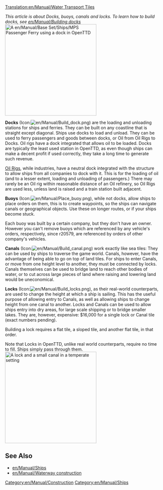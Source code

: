 [[Translation:en/Manual/Water Transport Tiles]]

''This article is about Docks, buoys, canals and locks. To learn how to build docks, see [[en/Manual/Building docks]]''
[[File:en/Manual/Dockscreenshot.png|thumb|300px|right|A [[en/Manual/Base Set/Ships/MPS Passenger Ferry]] using a dock in OpenTTD]]

'''Docks''' (Icon:[[File:en/Manual/Build dock.png]]) are the loading and unloading stations for ships and ferries. They can be built on any coastline that is straight except diagonal. Ships use docks to load and unload. They can be used to ferry passengers and goods between docks, or Oil from Oil Rigs to Docks. Oil rigs have a dock integrated that allows oil to be loaded. Docks are typically the least used station in OpenTTD, as even though ships can make a decent profit if used correctly, they take a long time to generate such revenue.

[[en/Manual/Industries|Oil Rigs]], while industries, have a neutral dock integrated with the structure to allow ships from all companies to dock with it. This is for the loading of oil (and to a lesser extent, loading and unloading of passengers.) There may rarely be an Oil rig within reasonable distance of an Oil refinery, so Oil Rigs are used less, unless land is raised and a train station built adjacent.

'''Buoys''' (Icon:[[File:en/Manual/Place buoy.png]]), while not docks, allow ships to place orders on them, this is to create waypoints, so the ships can navigate canals or geographical objects. Use these on longer routes, or if your ships become stuck. 

Each buoy was built by a certain company, but they don't have an owner. However you can't remove buoys which are referenced by any vehicle's orders, respectively, since r20579, are referenced by orders of other company's vehicles.

'''Canals''' (Icon:[[File:en/Manual/Build canal.png]]) work exactly like sea tiles: They can be used by ships to traverse the game world. Canals, however, have the advantage of being able to go on top of land tiles. For ships to enter Canals, or move from one height level to another, they must be connected by locks. Canals themselves can be used to bridge land to reach other bodies of water, or to cut across large pieces of land where raising and lowering land would be uneconomical. 

'''Locks''' (Icon:[[File:en/Manual/Build locks.png]]), as their real-world counterparts, are used to change the height at which a ship is sailing. This has the useful purpose of allowing entry to Canals, as well as allowing ships to change height from one canal to another. Locks and Canals can be used to allow ships entry into dry areas, for large scale shipping or to bridge smaller lakes. They are, however, expensive: $16,000 for a single lock or Canal tile (exact numbers pending).

Building a lock requires a flat tile, a sloped tile, and another flat tile, in that order.

Note that Locks in OpenTTD, unlike real world counterparts, require no time to fill. Ships simply pass through them.
[[File:en/Manual/Temperate-canal-locks.png|thumb|300px|center|A lock and a small canal in a temperate setting]]




==See Also==
*[[en/Manual/Ships]]
*[[en/Manual/Waterway construction]]


[[Category:en/Manual/Construction]]
[[Category:en/Manual/Ships]]